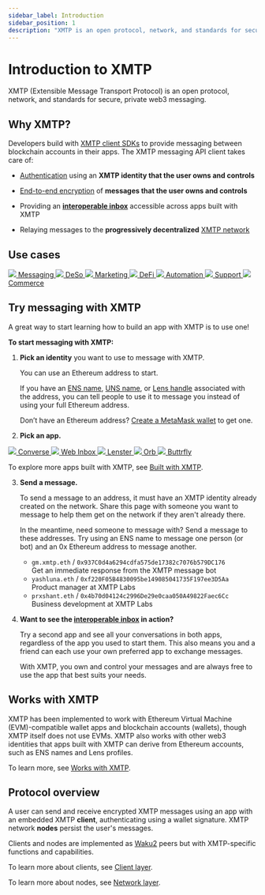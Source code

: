 ```yaml
---
sidebar_label: Introduction
sidebar_position: 1
description: "XMTP is an open protocol, network, and standards for secure, private web3 messaging."
---
```




# Introduction to XMTP

XMTP (Extensible Message Transport Protocol) is an open protocol, network, and standards for secure, private web3 messaging.

## Why XMTP?

Developers build with [XMTP client SDKs](/docs/sdks/js-quickstart.md) to provide messaging between blockchain accounts in their apps. The XMTP messaging API client takes care of:

- [Authentication](/docs/concepts/account-signatures) using an **XMTP identity that the user owns and controls**

- [End-to-end encryption](/docs/concepts/invitation-and-message-encryption) of **messages that the user owns and controls**

- Providing an **[interoperable inbox](/docs/concepts/interoperable-inbox)** accessible across apps built with XMTP

- Relaying messages to the **progressively decentralized** [XMTP network](/docs/concepts/architectural-overview#network-layer)

## Use cases

<div class="chain-list seven">
  <a href="/docs/use-cases/messaging" class="chain-item">
    <img src={"/img/messaging-icon.svg"} />
    <span>Messaging</span>
  </a>
  <a href="/docs/use-cases/deso" class="chain-item">
    <img src={"/img/social-icon.svg"} />
    <span>DeSo</span>
  </a>
  <a href="/docs/use-cases/marketing" class="chain-item">
    <img src={"/img/marketing-icon.svg"} />
    <span>Marketing</span>
  </a>
  <a href="/docs/use-cases/finance" class="chain-item">
    <img src={"/img/finance-icon.svg"} />
    <span>DeFi</span>
  </a>
  <a href="/docs/use-cases/automation" class="chain-item">
    <img src={"/img/chip-icon.svg"} />
    <span>Automation</span>
  </a>
  <a href="/docs/use-cases/support" class="chain-item">
    <img src={"/img/support-icon.svg"} />
    <span>Support</span>
  </a>
  <a href="/docs/use-cases/commerce" class="chain-item">
    <img src={"/img/commerce-icon.svg"} />
    <span>Commerce</span>
  </a>
</div>

## Try messaging with XMTP

A great way to start learning how to build an app with XMTP is to use one!

**To start messaging with XMTP:**

1.  **Pick an identity** you want to use to message with XMTP.

    You can use an Ethereum address to start.

    If you have an [ENS name](https://ens.domains/), [UNS name](https://unstoppabledomains.com/), or [Lens handle](https://claim.lens.xyz/) associated with the address, you can tell people to use it to message you instead of using your full Ethereum address.

    Don’t have an Ethereum address? [Create a MetaMask wallet](https://metamask.io/) to get one.

2.  **Pick an app.**

<div class="chain-list">
  <a href="https://getconverse.app/" class="chain-item">
    <img src={converse} />
    <span>Converse</span>
  </a>
  <a href="https://xmtp.chat/" class="chain-item">
    <img src={webinbox} />
    <span>Web Inbox</span>
  </a>
  <a href="https://lenster.xyz/" class="chain-item">
    <img src={lenster} />
    <span>Lenster</span>
  </a>
  <a href="https://orb.ac/" class="chain-item">
    <img src={orb} />
    <span>Orb</span>
  </a>
  <a href="https://buttrfly.app/" class="chain-item">
    <img src={buttrfly} />
    <span>Buttrfly</span>
  </a>
</div>

To explore more apps built with XMTP, see [Built with XMTP](/built-with-xmtp).

3.  **Send a message.**

    To send a message to an address, it must have an XMTP identity already created on the network. Share this page with someone you want to message to help them get on the network if they aren't already there.

    In the meantime, need someone to message with? Send a message to these addresses. Try using an ENS name to message one person (or bot) and an 0x Ethereum address to message another.

    - `gm.xmtp.eth` / `0x937C0d4a6294cdfa575de17382c7076b579DC176`  
       Get an immediate response from the XMTP message bot
    - `yashluna.eth` / `0xf220F05B4830095be149085041735F197ee3D5Aa`  
       Product manager at XMTP Labs
    - `prxshant.eth` / `0x4b70d04124c2996De29e0caa050A49822Faec6Cc`  
       Business development at XMTP Labs

4.  **Want to see the [interoperable inbox](/docs/concepts/interoperable-inbox) in action?**

    Try a second app and see all your conversations in both apps, regardless of the app you used to start them. This also means you and a friend can each use your own preferred app to exchange messages.

    With XMTP, you own and control your messages and are always free to use the app that best suits your needs.

## Works with XMTP

XMTP has been implemented to work with Ethereum Virtual Machine (EVM)-compatible wallet apps and blockchain accounts (wallets), though XMTP itself does not use EVMs. XMTP also works with other web3 identities that apps built with XMTP can derive from Ethereum accounts, such as ENS names and Lens profiles.

To learn more, see [Works with XMTP](/docs/dev-faqs).

## Protocol overview

A user can send and receive encrypted XMTP messages using an app with an embedded XMTP **client**, authenticating using a wallet signature. XMTP network **nodes** persist the user's messages.

Clients and nodes are implemented as [Waku2](https://rfc.vac.dev/spec/10/) peers but with XMTP-specific functions and capabilities.

To learn more about clients, see [Client layer](/docs/concepts/architectural-overview#client-layer).

To learn more about nodes, see [Network layer](/docs/concepts/architectural-overview#network-layer).
